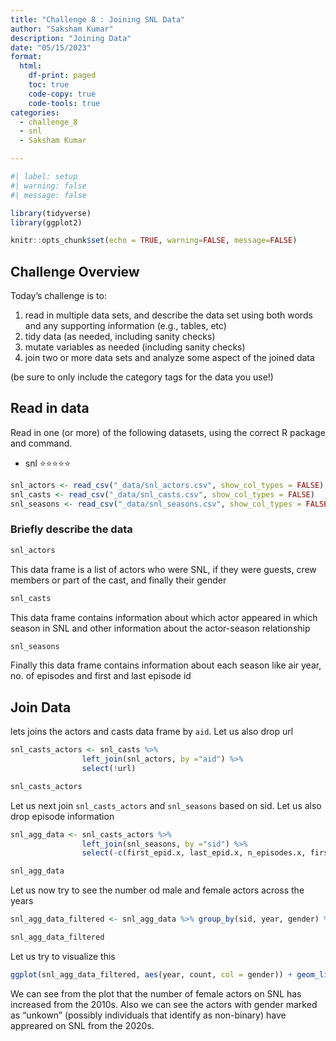 ```yaml
---
title: "Challenge 8 : Joining SNL Data"
author: "Saksham Kumar"
description: "Joining Data"
date: "05/15/2023"
format:
  html:
    df-print: paged
    toc: true
    code-copy: true
    code-tools: true
categories:
  - challenge_8
  - snl
  - Saksham Kumar

---
```


```r
#| label: setup
#| warning: false
#| message: false

library(tidyverse)
library(ggplot2)

knitr::opts_chunk$set(echo = TRUE, warning=FALSE, message=FALSE)
```

## Challenge Overview

Today's challenge is to:

1)  read in multiple data sets, and describe the data set using both words and any supporting information (e.g., tables, etc)
2)  tidy data (as needed, including sanity checks)
3)  mutate variables as needed (including sanity checks)
4)  join two or more data sets and analyze some aspect of the joined data

(be sure to only include the category tags for the data you use!)

## Read in data

Read in one (or more) of the following datasets, using the correct R package and command.

  - snl ⭐⭐⭐⭐⭐

```r
snl_actors <- read_csv("_data/snl_actors.csv", show_col_types = FALSE)
snl_casts <- read_csv("_data/snl_casts.csv", show_col_types = FALSE)
snl_seasons <- read_csv("_data/snl_seasons.csv", show_col_types = FALSE)
```

### Briefly describe the data

```r
snl_actors
```

This data frame is a list of actors who were SNL, if they were guests, crew members or part of the cast, and finally their gender

```r
snl_casts
```

This data frame contains information about which actor appeared in which season in SNL and other information about the actor-season relationship

```r
snl_seasons
```

Finally this data frame contains information about each season like air year, no. of episodes and first and last episode id

## Join Data

lets joins the actors and casts data frame by `aid`. Let us also drop url

```r
snl_casts_actors <- snl_casts %>% 
                left_join(snl_actors, by ="aid") %>%
                select(!url)

snl_casts_actors
```

Let us next join `snl_casts_actors` and `snl_seasons` based on sid. Let us also drop episode information

```r
snl_agg_data <- snl_casts_actors %>% 
                left_join(snl_seasons, by ="sid") %>%
                select(-c(first_epid.x, last_epid.x, n_episodes.x, first_epid.y, last_epid.y, n_episodes.y))

snl_agg_data
```

Let us now try to see the number od male and female actors across the years

```r
snl_agg_data_filtered <- snl_agg_data %>% group_by(sid, year, gender) %>% summarise(count = n(), .groups = 'drop')

snl_agg_data_filtered
```

Let us try to visualize this

```r
ggplot(snl_agg_data_filtered, aes(year, count, col = gender)) + geom_line()

```

We can see from the plot that the number of female actors on SNL has increased from the 2010s. Also we can see the actors with gender marked as "unkown" (possibly individuals that identify as non-binary) have appreared on SNL from the 2020s.

